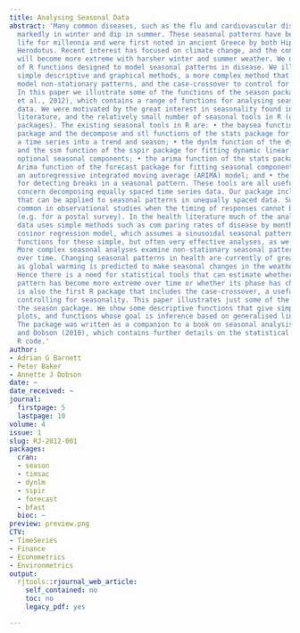 ```yaml
---
title: Analysing Seasonal Data
abstract: 'Many common diseases, such as the flu and cardiovascular disease, increase
  markedly in winter and dip in summer. These seasonal patterns have been part of
  life for millennia and were first noted in ancient Greece by both Hippocrates and
  Herodotus. Recent interest has focused on climate change, and the concern that seasons
  will become more extreme with harsher winter and summer weather. We describe a set
  of R functions designed to model seasonal patterns in disease. We illustrate some
  simple descriptive and graphical methods, a more complex method that is able to
  model non-stationary patterns, and the case-crossover to control for seasonal confounding.
  In this paper we illustrate some of the functions of the season package (Barnett
  et al., 2012), which contains a range of functions for analysing seasonal health
  data. We were motivated by the great interest in seasonality found in the health
  literature, and the relatively small number of seasonal tools in R (or other software
  packages). The existing seasonal tools in R are: • the baysea function of the timsac
  package and the decompose and stl functions of the stats package for decomposing
  a time series into a trend and season; • the dynlm function of the dynlm package
  and the ssm function of the sspir package for fitting dynamic linear models with
  optional seasonal components; • the arima function of the stats package and the
  Arima function of the forecast package for fitting seasonal components as part of
  an autoregressive integrated moving average (ARIMA) model; and • the bfast package
  for detecting breaks in a seasonal pattern. These tools are all useful, but most
  concern decomposing equally spaced time series data. Our package includes models
  that can be applied to seasonal patterns in unequally spaced data. Such data are
  common in observational studies when the timing of responses cannot be controlled
  (e.g. for a postal survey). In the health literature much of the analysis of seasonal
  data uses simple methods such as com paring rates of disease by month or using a
  cosinor regression model, which assumes a sinusoidal seasonal pattern. We have created
  functions for these simple, but often very effective analyses, as we describe below.
  More complex seasonal analyses examine non-stationary seasonal patterns that change
  over time. Changing seasonal patterns in health are currently of great interest
  as global warming is predicted to make seasonal changes in the weather more extreme.
  Hence there is a need for statistical tools that can estimate whether a seasonal
  pattern has become more extreme over time or whether its phase has changed. Ours
  is also the first R package that includes the case-crossover, a useful method for
  controlling for seasonality. This paper illustrates just some of the functions of
  the season package. We show some descriptive functions that give simple means or
  plots, and functions whose goal is inference based on generalised linear models.
  The package was written as a companion to a book on seasonal analysis by Barnett
  and Dobson (2010), which contains further details on the statistical methods and
  R code.'
author:
- Adrian G Barnett
- Peter Baker
- Annette J Dobson
date: ~
date_received: ~
journal:
  firstpage: 5
  lastpage: 10
volume: 4
issue: 1
slug: RJ-2012-001
packages:
  cran:
  - season
  - timsac
  - dynlm
  - sspir
  - forecast
  - bfast
  bioc: ~
preview: preview.png
CTV:
- TimeSeries
- Finance
- Econometrics
- Environmetrics
output:
  rjtools::rjournal_web_article:
    self_contained: no
    toc: no
    legacy_pdf: yes

---
```

